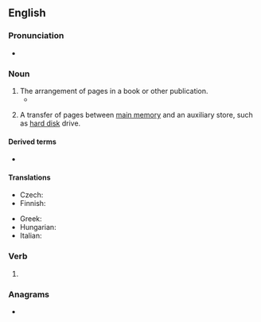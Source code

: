 ==English==
{{wikipedia}}

===Pronunciation===
* {{IPA|en|/ˈpeɪd͡ʒɪŋ/}}

===Noun===
{{en-noun|~}}

# The arrangement of pages in a book or other publication.
#* {{quote-book|en|year=2013|author=Joint Steering Committee|title=RDA: Resource Description and Access: 2013 Revision|passage=Record the total number of pages, leaves, or columns (excluding those that are blank or contain advertising or other inessential matter) followed by ''in various '''pagings''''', ''in various foliations'', or ''in various numberings'', as appropriate.}}
# {{lb|en|computing}} A transfer of pages between [[main memory]] and an auxiliary store, such as [[hard disk]] drive.

====Derived terms====
* {{l|en|paging file}}

====Translations====
{{trans-top|transfer of pages}}
* Czech: {{t|cs|stránkování|n}}
* Finnish: {{t|fi|sivutus}}
{{trans-mid}}
* Greek: {{t+|el|σελιδοποίηση}}
* Hungarian: {{t|hu|lapozás}}
* Italian: {{t|it|paginazione|f}}
{{trans-bottom}}

===Verb===
{{head|en|verb form}}

# {{present participle of|en|page|nocat=1}}

===Anagrams===
* {{anagrams|en|a=agginp|gaping}}